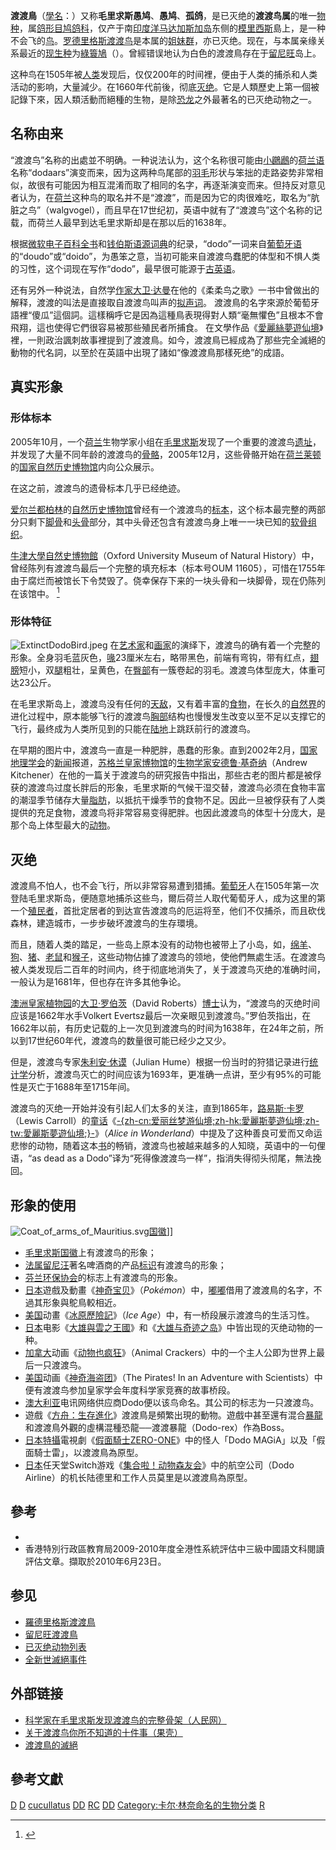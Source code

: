 {{noteTA
|T=zh-hans:渡渡鸟; zh-hant:渡渡鳥;
|1=zh-hans:莱顿; zh-hant:萊登;
}}
{{Speciesbox
| fossil_range = 晚[[全新世|全新世]] 
| image = Oxford Dodo display.jpg
| image_caption = [[牛津大学自然史博物馆|牛津大学自然史博物馆]]中根据现代研究制作的渡渡鳥骨骼和实体模型
| status = ex
| status_system = iucn3.1
| status_ref = <ref>{{IUCN| id = 22690059| title = ''Raphus cucullatus''| assessors = [[BirdLife_International|BirdLife International]]| version = 2013.2| year = 2012| accessdate = 7 April 2014}}</ref>
| extinct=1662年
| display parents = 3
| parent authority = [[Mathurin_Jacques_Brisson|Brisson]], 1760
| taxon = Raphus cucullatus
| authority =（[[Linnaeus|Linnaeus]], 1758）
| range_map = Mauritius island location.svg
| range_map_caption = 渡渡鸟分布
| synonyms =
* ''Struthio cucullatus'' <small>Linnaeus, 1758</small>
* ''Didus ineptus'' <small>Linnaeus, 1766</small>
}}
'''渡渡鳥'''（[[學名|學名]]：{{lang|la|''Raphus cucullatus''}}）又称'''毛里求斯愚鸠'''、'''愚鸠'''、'''孤鸽'''，是已灭绝的'''渡渡鸟属'''的唯一[[物种|物种]]，属[[鸽形目|鸽形目]][[鸠鸽科|鸠鸽科]]，仅产于南[[印度洋|印度洋]][[马达加斯加岛|马达加斯加岛]]东侧的[[模里西斯|模里西斯]]島上，是一种不会飞的[[鸟|鸟]]。[[罗德里格斯渡渡鸟|罗德里格斯渡渡鸟]]是本属的[[姐妹群|姐妹群]]，亦已灭绝。现在，与本属亲缘关系最近的[[现生种|现生种]]为[[綠簑鳩|綠簑鳩]]（{{lang|la|''Caloenas nicobarica''}}）。曾經错误地认为白色的渡渡鳥存在于[[留尼旺|留尼旺]]岛上。

这种鸟在1505年被[[人类|人类]]发现后，仅仅200年的时间裡，便由于人类的捕杀和人类活动的影响，大量減少。在1660年代前後，彻底[[灭绝|灭绝]]。它是人類歷史上第一個被記錄下來，因人類活動而絕種的生物，是除[[恐龙|恐龙]]之外最著名的已灭绝动物之一。

== 名称由来 ==
“渡渡鸟”名称的出處並不明确。一种说法认为，这个名称很可能由[[小鸊鷉|小鸊鷉]]的[[荷兰语|荷兰语]]名称“dodaars”演变而来，因为这两种鸟尾部的[[羽毛|羽毛]]形状与笨拙的走路姿势非常相似，故很有可能因为相互混淆而取了相同的名字，再逐渐演变而来。但持反对意见者认为，在[[荷兰|荷兰]]这种鸟的取名并不是“渡渡”，而是因为它的肉很难吃，取名为“肮脏之鸟”（walgvogel），而且早在17世纪初，英语中就有了“渡渡鸟”这个名称的记载，而荷兰人最早到达毛里求斯却是在那以后的1638年。

根据[[微软电子百科全书|微软电子百科全书]]和[[钱伯斯语源词典|钱伯斯语源词典]]的纪录，“dodo”一词来自[[葡萄牙语|葡萄牙语]]的“doudo”或“doido”，为愚笨之意，当初可能来自渡渡鸟蠢肥的体型和不惧人类的习性，这个词现在写作“dodo”，最早很可能源于[[古英语|古英语]]。

还有另外一种说法，自然学[[作家|作家]][[大卫·达曼|大卫·达曼]]在他的《柔柔鸟之歌》一书中曾做出的解释，渡渡的叫法是直接取自渡渡鸟叫声的[[拟声词|拟声词]]。
渡渡鳥的名字來源於葡萄牙語裡“傻瓜”這個詞。這樣稱呼它是因為這種鳥表現得對人類“毫無懼色”且根本不會飛翔，這也使得它們很容易被那些殖民者所捕食。
在文學作品《[[愛麗絲夢遊仙境|愛麗絲夢遊仙境]]》裡，一則政治諷刺故事裡提到了渡渡鳥。如今，渡渡鳥已經成為了那些完全滅絕的動物的代名詞，以至於在英語中出現了諸如“像渡渡鳥那樣死绝”的成語。

== 真实形象 ==
=== 形体标本 ===
2005年10月，一个[[荷兰|荷兰]]生物学家小组在[[毛里求斯|毛里求斯]]发现了一个重要的渡渡鸟[[遗址|遗址]]，并发现了大量不同年龄的渡渡鸟的[[骨骼|骨骼]]，2005年12月，这些骨骼开始在[[荷兰|荷兰]][[莱顿|莱顿]]的[[国家自然历史博物馆_(荷兰)|国家自然历史博物馆]]内向公众展示。

在这之前，渡渡鸟的遗骨标本几乎已经绝迹。

[[爱尔兰|爱尔兰]][[都柏林|都柏林]]的[[自然历史博物馆_(爱尔兰)|自然历史博物馆]]曾经有一个渡渡鸟的[[标本|标本]]，这个标本最完整的两部分只剩下[[脚骨|脚骨]]和[[头骨|头骨]]部分，其中头骨还包含有渡渡鸟身上唯一一块已知的[[软骨组织|软骨组织]]。

[[牛津大學自然史博物館|牛津大學自然史博物館]]（Oxford University Museum of Natural History）中，曾经陈列有渡渡鸟最后一个完整的填充标本（标本号OUM 11605），可惜在1755年由于腐烂而被馆长下令焚毁了。侥幸保存下来的一块头骨和一块脚骨，现在仍陈列在该馆中。
<ref>{{Citation
 | last = Reinhardt 
 | first = J. T.
 | author-link = Johannes Theodor Reinhardt
 | title = Nøjere oplysning om det i Kjøbenhavn fundne Drontehoved.
 | journal = Nat. Tidssk. Krøyer.
 | volume = IV.
 | pages = 71–72. 2.
 | date = 1842–1843
 | year = }}</ref>

=== 形体特征 ===
[[File:ExtinctDodoBird.jpeg|thumb]]
在[[艺术家|艺术家]]和[[画家|画家]]的演绎下，渡渡鸟的确有着一个完整的形象。全身羽毛蓝灰色，[[鳥喙|喙]]23厘米左右，略带黑色，前端有弯钩，带有红点，[[翅膀|翅膀]]短小，双[[腿|腿]]粗壮，呈黄色，在[[臀部|臀部]]有一簇卷起的羽毛。渡渡鸟体型庞大，体重可达23公斤。

在毛里求斯岛上，渡渡鸟没有任何的[[天敌|天敌]]，又有着丰富的[[食物|食物]]，在长久的[[自然界|自然界]]的进化过程中，原本能够飞行的渡渡鸟[[胸部|胸部]]结构也慢慢发生改变以至不足以支撑它的飞行，最终成为人类所见到的只能在[[陆地|陆地]]上跳跃前行的渡渡鸟。

在早期的图片中，渡渡鸟一直是一种肥胖，愚蠢的形象。直到2002年2月，[[国家地理学会|国家地理学会]]的[[新闻|新闻]]报道，[[苏格兰皇家博物馆|苏格兰皇家博物馆]]的[[生物学家|生物学家]][[安德鲁·基奇纳|安德鲁·基奇纳]]（Andrew Kitchener）在他的一篇关于渡渡鸟的研究报告中指出，那些古老的图片都是被俘获的渡渡鸟过度长胖后的形象，毛里求斯的气候干湿交替，渡渡鸟必须在食物丰富的潮湿季节储存大量[[脂肪|脂肪]]，以抵抗干燥季节的食物不足。因此一旦被俘获有了人类提供的充足食物，渡渡鸟将非常容易变得肥胖。也因此渡渡鸟的体型十分庞大，是那个岛上体型最大的[[动物|动物]]。

== 灭绝 ==
渡渡鳥不怕人，也不会飞行，所以非常容易遭到猎捕。[[葡萄牙|葡萄牙]]人在1505年第一次登陆毛里求斯岛，便随意地捕杀这些鸟，爾后荷兰人取代葡萄牙人，成为这里的第一个[[殖民者|殖民者]]，首批定居者的到达宣告渡渡鸟的厄运将至，他们不仅捕杀，而且砍伐森林，建造城市，一步步破坏渡渡鸟的生存環境。

而且，随着人类的踏足，一些岛上原本没有的动物也被带上了小岛，如，[[绵羊|绵羊]]、[[狗|狗]]、[[猪|猪]]、[[老鼠|老鼠]]和[[猴子|猴子]]，这些动物佔據了渡渡鸟的领地，使他們無處生活。在渡渡鸟被人类发现后二百年的时间内，终于彻底地消失了，关于渡渡鸟灭绝的准确时间，一般认为是1681年，但也存在许多其他争论。

[[澳洲|澳洲]][[皇家植物园|皇家植物园]]的[[大卫·罗伯茨|大卫·罗伯茨]]（David Roberts）[[博士|博士]]认为，“渡渡鸟的灭绝时间应该是1662年水手Volkert Evertsz最后一次亲眼见到渡渡鸟。”罗伯茨指出，在1662年以前，有历史记载的上一次见到渡渡鸟的时间为1638年，在24年之前，所以到17世纪60年代，渡渡鸟的数量很可能已经少之又少。

但是，渡渡鸟专家[[朱利安·休谟|朱利安·休谟]]（Julian Hume）根据一份当时的狩猎记录进行[[统计学|统计学]]分析，渡渡鸟灭亡的时间应该为1693年，更准确一点讲，至少有95%的可能性是灭亡于1688年至1715年间。

渡渡鸟的灭绝一开始并没有引起人们太多的关注，直到1865年，[[路易斯·卡罗|路易斯·卡罗]]（Lewis Carroll）的[[童话|童话]]《[[爱丽丝梦游仙境|-{zh-cn:爱丽丝梦游仙境;zh-hk:愛麗斯夢遊仙境;zh-tw:愛麗斯夢遊仙境;}-]]》（''Alice in Wonderland''）中提及了这种善良可爱而又命运悲惨的动物，随着这本[[书|书]]的畅销，渡渡鸟也被越来越多的人知晓，英语中的一句俚语，“as dead as a Dodo”译为“死得像渡渡鸟一样”，指消失得彻头彻尾，無法挽回。

== 形象的使用 ==
[[File:Coat_of_arms_of_Mauritius.svg|thumb]][[国徽|国徽]]]]

* [[毛里求斯国徽|毛里求斯国徽]]上有渡渡鸟的形象；
* [[留尼汪|法属留尼汪]]著名啤酒商{{Tsl|fr|Brasseries de Bourbon}}的产品[[标识|标识]]有渡渡鸟的形象；
* [[芬兰环保协会|芬兰环保协会]]的标志上有渡渡鸟的形象。
* [[日本|日本]]遊戲及動畫《[[神奇宝贝|神奇宝贝]]》（''Pokémon''）中，[[神奇寶貝全國圖鑑列表|嘟嘟]]借用了渡渡鳥的名字，不過其形象與鴕鳥較相近。
* [[美国|美国]]动畫《[[冰原歷險記|冰原歷險記]]》（''Ice Age''）中，有一桥段展示渡渡鸟的生活习性。
* [[日本|日本]]电影《[[大雄與雲之王國|大雄與雲之王國]]》和《[[大雄与奇迹之岛|大雄与奇迹之岛]]》中皆出现的灭绝动物的一种。
* [[加拿大|加拿大]]动画《[[动物也疯狂|动物也疯狂]]》（Animal Crackers）中的一个主人公即为世界上最后一只渡渡鸟。
* [[美国|美国]]动画《[[神奇海盗团|神奇海盗团]]》（The Pirates! In an Adventure with Scientists）中便有渡渡鸟参加皇家学会年度科学家竞赛的故事桥段。
* [[澳大利亚|澳大利亚]]电讯网络供应商Dodo便以该鸟命名。其公司的标志为一只渡渡鸟。
*遊戲《[[方舟：生存進化|方舟：生存進化]]》渡渡鳥是頻繁出現的動物。遊戲中甚至還有混合[[暴龍|暴龍]]和渡渡鳥外觀的虛構混種恐龍──渡渡暴龍（Dodo-rex）作為Boss。
* [[日本|日本]][[特攝|特攝]]電視劇《[[假面騎士ZERO-ONE|假面騎士ZERO-ONE]]》中的怪人「Dodo MAGiA」以及「假面騎士雷」，以渡渡鳥為原型。
* [[日本|日本]]任天堂Switch游戏《[[集合啦！动物森友会|集合啦！动物森友会]]》中的航空公司（Dodo Airline）的机长陆德里和工作人员莫里是以渡渡鳥為原型。

== 參考 ==
* {{ITIS|ID=555609|taxon=''Raphus cucullatus'' |downloaded=2007年3月12日}}
* 香港特別行政區教育局2009-2010年度全港性系統評估中三級中國語文科閱讀評估文章。擷取於2010年6月23日。

== 参见 ==
* [[羅德里格斯渡渡鳥|羅德里格斯渡渡鳥]]
* [[留尼旺渡渡鳥|留尼旺渡渡鳥]]
* [[已灭绝动物列表|已灭绝动物列表]]
* [[全新世滅絕事件|全新世滅絕事件]]

== 外部链接 ==
* [http://scitech.people.com.cn/GB/3974015.html 科学家在毛里求斯发现渡渡鸟的完整骨架（人民网）] {{Wayback|url=http://scitech.people.com.cn/GB/3974015.html |date=20160304065240 }}
* [http://www.guokr.com/post/410608/ 关于渡渡鸟你所不知道的十件事（果壳）] {{Wayback|url=http://www.guokr.com/post/410608/ |date=20190527125212 }}
* [http://www2u.biglobe.ne.jp/~KA-ZU/ 渡渡鳥的滅絕] {{Wayback|url=http://www2u.biglobe.ne.jp/~KA-ZU/ |date=20200211151459 }}{{ja}}

== 參考文獻 ==
{{reflist|30em}}

{{Authority control}}
{{Taxonbar|from=Q43502}}

[[Category:IUCN紅色名錄絕滅物種|D]]
[[Category:毛里裘斯動物|D]]
[[Category:渡渡鸟属|cucullatus]]
[[Category:已滅絕鳥類|DD]]
[[Category:不会飞的鸟|RC]]
[[Category:擬聲詞|DD]]
[[Category:卡尔·林奈命名的生物分类|Category:卡尔·林奈命名的生物分类]]
[[Category:1758年描述的鳥類|R]]